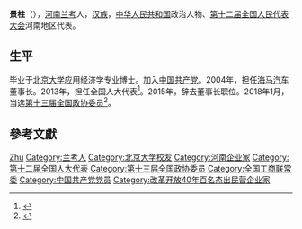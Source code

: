 '''景柱'''（{{bd|1966年||}}），[[河南|河南]][[兰考|兰考]]人，[[汉族|汉族]]，[[中华人民共和国|中华人民共和国]]政治人物、[[第十二届全国人民代表大会|第十二届全国人民代表大会]]河南地区代表。

== 生平 ==
毕业于[[北京大学|北京大学]]应用经济学专业博士。加入[[中国共产党|中国共产党]]。2004年，担任[[海马汽车|海马汽车]]董事长。2013年，担任全国人大代表<ref>{{cite news|title=全国人大代表信息-景柱|url= http://210.82.31.1:8084/delegate/viewDelegate.action?dbid=121508|accessdate=2013-04-05|newspaper=全国人大网|archive-url=https://web.archive.org/web/20160507012607/http://www.npc.gov.cn/delegate/viewDelegate.action?dbid=121508|archive-date=2016-05-07|dead-url=yes}}</ref>。2015年，辞去董事长职位。2018年1月，当选[[中国人民政治协商会议第十三届全国委员会委员名单|第十三届全国政协委员]]<ref>{{Cite web|url=http://sports.163.com/18/0126/06/D92BRKK400051C89.html|title=中国人民政治协商会议第十三届全国委员会委员名单|accessdate=2018-01-26|last=|work=网易|archive-url=https://web.archive.org/web/20180127143232/http://sports.163.com/18/0126/06/D92BRKK400051C89.html|archive-date=2018-01-27|dead-url=yes}}</ref>。

== 參考文獻 ==
{{reflist}}

{{中国政治人物小作品}}
{{中华全国工商业联合会第十届执行委员会}}
{{中华全国工商业联合会第十一届执行委员会}}
{{中华全国工商业联合会第十二届执行委员会}}

{{Authority control}}
{{DEFAULTSORT:Jin}}
[[Category:景姓|Zhu]]
[[Category:兰考人|Category:兰考人]]
[[Category:北京大学校友|Category:北京大学校友]]
[[Category:河南企业家|Category:河南企业家]]
[[Category:第十二届全国人大代表|Category:第十二届全国人大代表]]
[[Category:第十三届全国政协委员|Category:第十三届全国政协委员]]
[[Category:全国工商联常委|Category:全国工商联常委]]
[[Category:中国共产党党员|Category:中国共产党党员]]
[[Category:改革开放40年百名杰出民营企业家|Category:改革开放40年百名杰出民营企业家]]